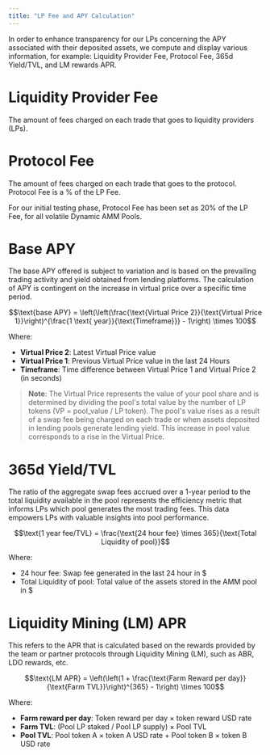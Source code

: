```yaml
---
title: "LP Fee and APY Calculation"
---
```


In order to enhance transparency for our LPs concerning the APY associated with their deposited assets, we compute and display various information, for example: Liquidity Provider Fee, Protocol Fee, 365d Yield/TVL, and LM rewards APR.

# Liquidity Provider Fee
The amount of fees charged on each trade that goes to liquidity providers (LPs).

# Protocol Fee
The amount of fees charged on each trade that goes to the protocol. Protocol Fee is a % of the LP Fee. 

For our initial testing phase, Protocol Fee has been set as 20% of the LP Fee, for all volatile Dynamic AMM Pools.

# Base APY 
The base APY offered is subject to variation and is based on the prevailing trading activity and yield obtained from lending platforms. The calculation of APY is contingent on the increase in virtual price over a specific time period.

```math
\text{base APY} = \left(\left(\frac{\text{Virtual Price 2}}{\text{Virtual Price 1}}\right)^{\frac{1 \text{ year}}{\text{Timeframe}}} - 1\right) \times 100
```

Where:
- **Virtual Price 2**: Latest Virtual Price value
- **Virtual Price 1**: Previous Virtual Price value in the last 24 Hours
- **Timeframe**: Time difference between Virtual Price 1 and Virtual Price 2 (in seconds)

> **Note**: The Virtual Price represents the value of your pool share and is determined by dividing the pool's total value by the number of LP tokens (VP = pool_value / LP token). The pool's value rises as a result of a swap fee being charged on each trade or when assets deposited in lending pools generate lending yield. This increase in pool value corresponds to a rise in the Virtual Price.

# 365d Yield/TVL
The ratio of the aggregate swap fees accrued over a 1-year period to the total liquidity available in the pool represents the efficiency metric that informs LPs which pool generates the most trading fees. This data empowers LPs with valuable insights into pool performance.

```math
\text{1 year fee/TVL} = \frac{\text{24 hour fee} \times 365}{\text{Total Liquidity of pool}}
```

Where:
- 24 hour fee: Swap fee generated in the last 24 hour in $
- Total Liquidity of pool: Total value of the assets stored in the AMM pool in $

# Liquidity Mining (LM) APR
This refers to the APR that is calculated based on the rewards provided by the team or partner protocols through Liquidity Mining (LM), such as ABR, LDO rewards, etc.

```math
\text{LM APR} = \left(\left(1 + \frac{\text{Farm Reward per day}}{\text{Farm TVL}}\right)^{365} - 1\right) \times 100
```

Where:
- **Farm reward per day**: Token reward per day × token reward USD rate
- **Farm TVL**: (Pool LP staked / Pool LP supply) × Pool TVL
- **Pool TVL**: Pool token A × token A USD rate + Pool token B × token B USD rate